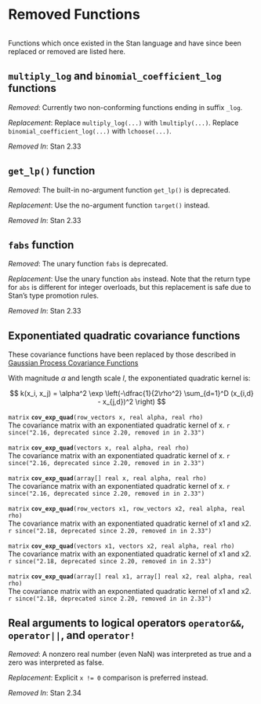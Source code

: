 # Removed Functions
```r
```


Functions which once existed in the Stan language and have since been replaced
or removed are listed here.


## `multiply_log` and `binomial_coefficient_log` functions

*Removed*: Currently two non-conforming functions ending in suffix
  `_log`.

*Replacement*: Replace `multiply_log(...)` with `lmultiply(...)`.
 Replace `binomial_coefficient_log(...)` with `lchoose(...)`.

*Removed In*: Stan 2.33


## `get_lp()` function

*Removed*: The built-in no-argument function `get_lp()` is deprecated.

*Replacement*: Use the no-argument function `target()` instead.

*Removed In*: Stan 2.33

## `fabs` function

*Removed*: The unary function `fabs` is deprecated.

*Replacement*: Use the unary function `abs` instead. Note that the return type
for `abs` is different for integer overloads, but this replacement is safe due
to Stan's type promotion rules.

*Removed In*: Stan 2.33


## Exponentiated quadratic covariance functions {#cov_exp_quad}

These covariance functions have been replaced by those described in [Gaussian Process Covariance Functions](matrix_operations.Rmd#gaussian-process-covariance-functions)

With magnitude $\alpha$ and length scale $l$, the exponentiated quadratic kernel is:

$$
k(x_i, x_j) = \alpha^2 \exp \left(-\dfrac{1}{2\rho^2} \sum_{d=1}^D (x_{i,d} - x_{j,d})^2 \right)
$$

<!-- matrix; cov_exp_quad; (row_vectors x, real alpha, real rho); -->
\index{{\tt \bfseries cov\_exp\_quad }!{\tt (row\_vectors x, real alpha, real rho): matrix}|hyperpage}

`matrix` **`cov_exp_quad`**`(row_vectors x, real alpha, real rho)`<br>\newline
The covariance matrix with an exponentiated quadratic kernel of x.
`r since("2.16, deprecated since 2.20, removed in in 2.33")`

<!-- matrix; cov_exp_quad; (vectors x, real alpha, real rho); -->
\index{{\tt \bfseries cov\_exp\_quad }!{\tt (vectors x, real alpha, real rho): matrix}|hyperpage}

`matrix` **`cov_exp_quad`**`(vectors x, real alpha, real rho)`<br>\newline
The covariance matrix with an exponentiated quadratic kernel of x.
`r since("2.16, deprecated since 2.20, removed in in 2.33")`

<!-- matrix; cov_exp_quad; (array[] real x, real alpha, real rho); -->
\index{{\tt \bfseries cov\_exp\_quad }!{\tt (array[] real x, real alpha, real rho): matrix}|hyperpage}

`matrix` **`cov_exp_quad`**`(array[] real x, real alpha, real rho)`<br>\newline
The covariance matrix with an exponentiated quadratic kernel of x.
`r since("2.16, deprecated since 2.20, removed in in 2.33")`

<!-- matrix; cov_exp_quad; (row_vectors x1, row_vectors x2, real alpha, real rho); -->
\index{{\tt \bfseries cov\_exp\_quad }!{\tt (row\_vectors x1, row\_vectors x2, real alpha, real rho): matrix}|hyperpage}

`matrix` **`cov_exp_quad`**`(row_vectors x1, row_vectors x2, real alpha, real rho)`<br>\newline
The covariance matrix with an exponentiated quadratic kernel of x1 and
x2.
`r since("2.18, deprecated since 2.20, removed in in 2.33")`

<!-- matrix; cov_exp_quad; (vectors x1, vectors x2, real alpha, real rho); -->
\index{{\tt \bfseries cov\_exp\_quad }!{\tt (vectors x1, vectors x2, real alpha, real rho): matrix}|hyperpage}

`matrix` **`cov_exp_quad`**`(vectors x1, vectors x2, real alpha, real rho)`<br>\newline
The covariance matrix with an exponentiated quadratic kernel of x1 and
x2.
`r since("2.18, deprecated since 2.20, removed in in 2.33")`

<!-- matrix; cov_exp_quad; (array[] real x1, array[] real x2, real alpha, real rho); -->
\index{{\tt \bfseries cov\_exp\_quad }!{\tt (array[] real x1, array[] real x2, real alpha, real rho): matrix}|hyperpage}

`matrix` **`cov_exp_quad`**`(array[] real x1, array[] real x2, real alpha, real rho)`<br>\newline
The covariance matrix with an exponentiated quadratic kernel of x1 and
x2.
`r since("2.18, deprecated since 2.20, removed in in 2.33")`


## Real arguments to logical operators `operator&&`, `operator||`, and `operator!`

*Removed*: A nonzero real number (even NaN) was interpreted as true and
a zero was interpreted as false.

*Replacement*: Explicit `x != 0` comparison is preferred instead.

*Removed In*: Stan 2.34

